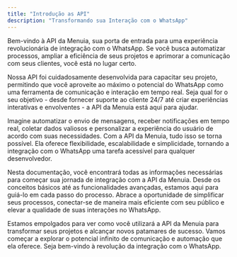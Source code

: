 ```yaml
---
title: "Introdução as API"
description: "Transformando sua Interação com o WhatsApp"
---
```


Bem-vindo à API da Menuia, sua porta de entrada para uma experiência revolucionária de integração com o WhatsApp. Se você busca automatizar processos, ampliar a eficiência de seus projetos e aprimorar a comunicação com seus clientes, você está no lugar certo.

Nossa API foi cuidadosamente desenvolvida para capacitar seu projeto, permitindo que você aproveite ao máximo o potencial do WhatsApp como uma ferramenta de comunicação e interação em tempo real. Seja qual for o seu objetivo - desde fornecer suporte ao cliente 24/7 até criar experiências interativas e envolventes - a API da Menuia está aqui para ajudar.

Imagine automatizar o envio de mensagens, receber notificações em tempo real, coletar dados valiosos e personalizar a experiência do usuário de acordo com suas necessidades. Com a API da Menuia, tudo isso se torna possível. Ela oferece flexibilidade, escalabilidade e simplicidade, tornando a integração com o WhatsApp uma tarefa acessível para qualquer desenvolvedor.

Nesta documentação, você encontrará todas as informações necessárias para começar sua jornada de integração com a API da Menuia. Desde os conceitos básicos até as funcionalidades avançadas, estamos aqui para guiá-lo em cada passo do processo. Abrace a oportunidade de simplificar seus processos, conectar-se de maneira mais eficiente com seu público e elevar a qualidade de suas interações no WhatsApp.

Estamos empolgados para ver como você utilizará a API da Menuia para transformar seus projetos e alcançar novos patamares de sucesso. Vamos começar a explorar o potencial infinito de comunicação e automação que ela oferece. Seja bem-vindo à revolução da integração com o WhatsApp.